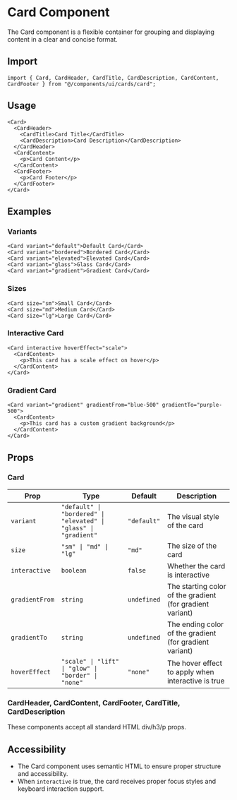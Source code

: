 # Card Component

The Card component is a flexible container for grouping and displaying content in a clear and concise format.

## Import

```tsx
import { Card, CardHeader, CardTitle, CardDescription, CardContent, CardFooter } from "@/components/ui/cards/card";
```

## Usage

```tsx
<Card>
  <CardHeader>
    <CardTitle>Card Title</CardTitle>
    <CardDescription>Card Description</CardDescription>
  </CardHeader>
  <CardContent>
    <p>Card Content</p>
  </CardContent>
  <CardFooter>
    <p>Card Footer</p>
  </CardFooter>
</Card>
```

## Examples

### Variants

```tsx
<Card variant="default">Default Card</Card>
<Card variant="bordered">Bordered Card</Card>
<Card variant="elevated">Elevated Card</Card>
<Card variant="glass">Glass Card</Card>
<Card variant="gradient">Gradient Card</Card>
```

### Sizes

```tsx
<Card size="sm">Small Card</Card>
<Card size="md">Medium Card</Card>
<Card size="lg">Large Card</Card>
```

### Interactive Card

```tsx
<Card interactive hoverEffect="scale">
  <CardContent>
    <p>This card has a scale effect on hover</p>
  </CardContent>
</Card>
```

### Gradient Card

```tsx
<Card variant="gradient" gradientFrom="blue-500" gradientTo="purple-500">
  <CardContent>
    <p>This card has a custom gradient background</p>
  </CardContent>
</Card>
```

## Props

### Card

| Prop | Type | Default | Description |
| ---- | ---- | ------- | ----------- |
| `variant` | `"default" \| "bordered" \| "elevated" \| "glass" \| "gradient"` | `"default"` | The visual style of the card |
| `size` | `"sm" \| "md" \| "lg"` | `"md"` | The size of the card |
| `interactive` | `boolean` | `false` | Whether the card is interactive |
| `gradientFrom` | `string` | `undefined` | The starting color of the gradient (for gradient variant) |
| `gradientTo` | `string` | `undefined` | The ending color of the gradient (for gradient variant) |
| `hoverEffect` | `"scale" \| "lift" \| "glow" \| "border" \| "none"` | `"none"` | The hover effect to apply when interactive is true |

### CardHeader, CardContent, CardFooter, CardTitle, CardDescription

These components accept all standard HTML div/h3/p props.

## Accessibility

- The Card component uses semantic HTML to ensure proper structure and accessibility.
- When `interactive` is true, the card receives proper focus styles and keyboard interaction support.
